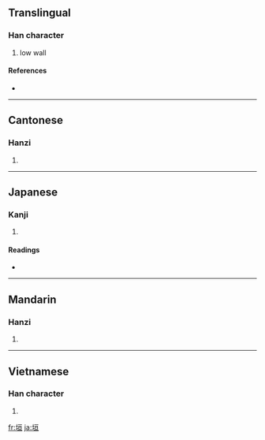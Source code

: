 ==Translingual==

===Han character===
{{Han char|rn=32|rad=土|as=06|sn=9|four=4111<sub>6</sub>|canj=土一日一 (GMAM)}}

# low wall

====References====
* {{Han ref|kx=0228.200|dkj=05060|dj=0464.170|hdz=10437.110|uh=57A3|ud=22435|bh=ABAE|bd=43950}}

----

==Cantonese==

===Hanzi===
{{yue-hanzi|jyut=|y=wun4}}

# {{defn|Cantonese|sort=土06}}

----

==Japanese==

===Kanji===
{{ja-kanji|grade=c|rs=土06}}

# {{defn|Japanese}}

====Readings====
* {{ja-readings|on=[[えん]] (en)|kun=[[かき]] (kaki)}}

----

==Mandarin==

===Hanzi===
{{cmn-hanzi|pin=[[yuán]] ([[yuan2]])|wg=yüan<sup>2</sup>}}

# {{defn|Mandarin}}

----

==Vietnamese==

===Han character===
{{vi-hantu|[[viên]]|rs=土06}}

# {{defn|Vietnamese|sort=土06}}

[[fr:垣]]
[[ja:垣]]